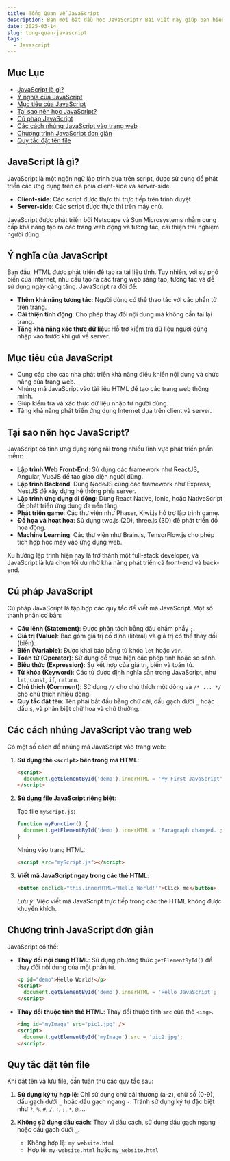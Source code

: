 ```yaml
---
title: Tổng Quan Về JavaScript
description: Bạn mới bắt đầu học JavaScript? Bài viết này giúp bạn hiểu từ A-Z về cú pháp, cách sử dụng, nhúng mã vào web và những quy tắc quan trọng!
date: 2025-03-14
slug: tong-quan-javascript
tags:
  - Javascript
---
```


## Mục Lục

- [JavaScript là gì?](#javascript-là-gì)
- [Ý nghĩa của JavaScript](#ý-nghĩa-của-javascript)
- [Mục tiêu của JavaScript](#mục-tiêu-của-javascript)
- [Tại sao nên học JavaScript?](#tại-sao-nên-học-javascript)
- [Cú pháp JavaScript](#cú-pháp-javascript)
- [Các cách nhúng JavaScript vào trang web](#các-cách-nhúng-javascript-vào-trang-web)
- [Chương trình JavaScript đơn giản](#chương-trình-javascript-đơn-giản)
- [Quy tắc đặt tên file](#quy-tắc-đặt-tên-file)

## JavaScript là gì?

JavaScript là một ngôn ngữ lập trình dựa trên script, được sử dụng để phát triển các ứng dụng trên cả phía client-side và server-side.

- **Client-side**: Các script được thực thi trực tiếp trên trình duyệt.
- **Server-side**: Các script được thực thi trên máy chủ.

JavaScript được phát triển bởi Netscape và Sun Microsystems nhằm cung cấp khả năng tạo ra các trang web động và tương tác, cải thiện trải nghiệm người dùng.

## Ý nghĩa của JavaScript

Ban đầu, HTML được phát triển để tạo ra tài liệu tĩnh. Tuy nhiên, với sự phổ biến của Internet, nhu cầu tạo ra các trang web sáng tạo, tương tác và dễ sử dụng ngày càng tăng. JavaScript ra đời để:

- **Thêm khả năng tương tác**: Người dùng có thể thao tác với các phần tử trên trang.
- **Cải thiện tính động**: Cho phép thay đổi nội dung mà không cần tải lại trang.
- **Tăng khả năng xác thực dữ liệu**: Hỗ trợ kiểm tra dữ liệu người dùng nhập vào trước khi gửi về server.

## Mục tiêu của JavaScript

- Cung cấp cho các nhà phát triển khả năng điều khiển nội dung và chức năng của trang web.
- Nhúng mã JavaScript vào tài liệu HTML để tạo các trang web thông minh.
- Giúp kiểm tra và xác thực dữ liệu nhập từ người dùng.
- Tăng khả năng phát triển ứng dụng Internet dựa trên client và server.

## Tại sao nên học JavaScript?

JavaScript có tính ứng dụng rộng rãi trong nhiều lĩnh vực phát triển phần mềm:

- **Lập trình Web Front-End**: Sử dụng các framework như ReactJS, Angular, VueJS để tạo giao diện người dùng.
- **Lập trình Backend**: Dùng NodeJS cùng các framework như Express, NestJS để xây dựng hệ thống phía server.
- **Lập trình ứng dụng di động**: Dùng React Native, Ionic, hoặc NativeScript để phát triển ứng dụng đa nền tảng.
- **Phát triển game**: Các thư viện như Phaser, Kiwi.js hỗ trợ lập trình game.
- **Đồ họa và hoạt họa**: Sử dụng two.js (2D), three.js (3D) để phát triển đồ họa động.
- **Machine Learning**: Các thư viện như Brain.js, TensorFlow.js cho phép tích hợp học máy vào ứng dụng web.

Xu hướng lập trình hiện nay là trở thành một full-stack developer, và JavaScript là lựa chọn tối ưu nhờ khả năng phát triển cả front-end và back-end.

## Cú pháp JavaScript

Cú pháp JavaScript là tập hợp các quy tắc để viết mã JavaScript. Một số thành phần cơ bản:

- **Câu lệnh (Statement)**: Được phân tách bằng dấu chấm phẩy `;`.
- **Giá trị (Value)**: Bao gồm giá trị cố định (literal) và giá trị có thể thay đổi (biến).
- **Biến (Variable)**: Được khai báo bằng từ khóa `let` hoặc `var`.
- **Toán tử (Operator)**: Sử dụng để thực hiện các phép tính hoặc so sánh.
- **Biểu thức (Expression)**: Sự kết hợp của giá trị, biến và toán tử.
- **Từ khóa (Keyword)**: Các từ được định nghĩa sẵn trong JavaScript, như `let`, `const`, `if`, `return`.
- **Chú thích (Comment)**: Sử dụng `//` cho chú thích một dòng và `/* ... */` cho chú thích nhiều dòng.
- **Quy tắc đặt tên**: Tên phải bắt đầu bằng chữ cái, dấu gạch dưới `_` hoặc dấu `$`, và phân biệt chữ hoa và chữ thường.

## Các cách nhúng JavaScript vào trang web

Có một số cách để nhúng mã JavaScript vào trang web:

1. **Sử dụng thẻ `<script>` bên trong mã HTML**:

   ```html
   <script>
     document.getElementById('demo').innerHTML = 'My First JavaScript';
   </script>
   ```

2. **Sử dụng file JavaScript riêng biệt**:

   Tạo file `myScript.js`:

   ```js
   function myFunction() {
     document.getElementById('demo').innerHTML = 'Paragraph changed.';
   }
   ```

   Nhúng vào trang HTML:

   ```html
   <script src="myScript.js"></script>
   ```

3. **Viết mã JavaScript ngay trong các thẻ HTML**:

   ```html
   <button onclick="this.innerHTML='Hello World!'">Click me</button>
   ```

   _Lưu ý_: Việc viết mã JavaScript trực tiếp trong các thẻ HTML không được khuyến khích.

## Chương trình JavaScript đơn giản

JavaScript có thể:

- **Thay đổi nội dung HTML**: Sử dụng phương thức `getElementById()` để thay đổi nội dung của một phần tử.

  ```html
  <p id="demo">Hello World!</p>
  <script>
    document.getElementById('demo').innerHTML = 'Hello JavaScript';
  </script>
  ```

- **Thay đổi thuộc tính thẻ HTML**: Thay đổi thuộc tính `src` của thẻ `<img>`.

  ```html
  <img id="myImage" src="pic1.jpg" />
  <script>
    document.getElementById('myImage').src = 'pic2.jpg';
  </script>
  ```

## Quy tắc đặt tên file

Khi đặt tên và lưu file, cần tuân thủ các quy tắc sau:

1. **Sử dụng ký tự hợp lệ**: Chỉ sử dụng chữ cái thường (a-z), chữ số (0-9), dấu gạch dưới `_` hoặc dấu gạch ngang `-`. Tránh sử dụng ký tự đặc biệt như `?`, `%`, `#`, `/`, `:`, `;`, `*`, `@`,...

2. **Không sử dụng dấu cách**: Thay vì dấu cách, sử dụng dấu gạch ngang `-` hoặc dấu gạch dưới `_`.

   - Không hợp lệ: `my website.html`
   - Hợp lệ: `my-website.html` hoặc `my_website.html`
